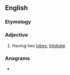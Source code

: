 ==English==

===Etymology===
{{prefix|en|bi|lobed}}

===Adjective===
{{en-adj|-}}

# Having two [[lobes]]; [[bilobate]]

===Anagrams===
* {{anagrams|en|lobbied}}